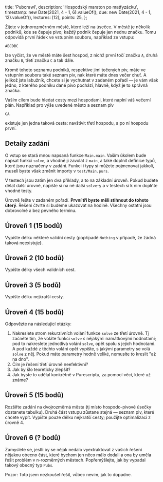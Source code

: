   title: 'Pubcrawl',
  description: 'Hospodský maraton po matfyzácku',
  timestamp: new Date(2021, 4 - 1, 6).valueOf(),
  due: new Date(2021, 4 - 1, 12).valueOf(),
  lectures: [12],
  points: 25,
};

Žijete v jednorozměrném městě, které leží na úsečce. V městě je několik podniků, kde se čepuje pivo; každý podnik čepuje jen nednu značku. Tomu odpovídá první řádek ve vstupním souboru, například ze vstupu:

```
ABCDBC
```

lze vyčíst, že ve městě máte šest hospod, z nichž první točí značku `A`, druhá značku `B`, třetí značku `C` a tak dále.

Kromě tohoto seznamu podniků, respektive jimi točených piv, máte ve vstupním souboru také seznam piv, nak které máte dnes večer chuť. A jelikož jste labužník, chcete si je vychutnat v zadaném pořadí — je vám však jedno, z kterého podniku dané pivo pochází, hlavně, když je to správná značka.

Vaším cílem bude hledat cesty mezi hospodami, které naplní váš večerní plán. Například pro výše uvedené město a seznam piv

```
CA
```

existuje jen jedna taková cesta: navštívit třetí hospodu, a po ní hospodu první.

## Detaily zadání

O vstup se stará mnou napsaná funkce `Main.main`. Vaším úkolem bude napsat funkci `solve`, a vhodně ji zavolat z `main`, a také doplnit definice typů, které jsou naznačeny v zadání. Funkci i typy si můžete pojmenovat jakkoli, museli byste však změnit importy v `test/Main.purs`.

V testech jsou zatím jen dva příklady, a to na základní úroveň. Pokud budete dělat další úrovně, napište si na ně další `solve`-y a v testech si k nim doplňte vhodné testy.

Úrovně řešte v zadaném pořadí. **První tři byste měli stihnout do tohoto úterý**. Řešení čtvrté si budeme ukazovat na hodině. Všechny ostatní jsou dobrovolné a bez pevného termínu.

## Úroveň 1 (15 bodů)

Vypište délku některé validní cesty (popřípadě `Nothing` v případě, že žádná taková neexistuje).

## Úroveň 2 (10 bodů)

Vypište délky všech validních cest.

## Úroveň 3 (5 bodů)

Vypište délku nejkratší cesty.

## Úroveň 4 (15 bodů)

Odpovězte na následující otázky:

1. Nakreslete strom rekurzivních volání funkce `solve` ze třetí úrovně. Tj začněte tím, že voláte funkci `solve` s nějakými namátkovými hodnotami; pod to nakreslete jednotlivá volání `solve`, opět spolu s jejich hodnotami. A pod každé z těchto volání opět vypište, s jakými parametry se volá `solve` z něj. Pokud máte parametry hodně veliké, nemusíte to kreslit "až na dno".
2. Čím je řešení třetí úrovně neefektivní?
3. Jak by šlo teoreticky zlepšit?
4. Jak byste to udělal konkrétně v Purescriptu, za pomocí věcí, které už známe?

## Úroveň 5 (15 bodů)

Rozšiřte zadání na dvojrozměrná města (tj místo hospodo-pivové úsečky dostanete tabulku). Druhá část vstupu zůstane stejná — seznam piv, které chcete vypít. Vypište pouze délku nejkratší cesty; použijte optimalizaci z úrovně 4.

## Úroveň 6 (? bodů)

Zamyslete se, jestli by se nějak nedalo vyextraktovat z vašich řešení nějakou obecno část, které bychom jen něco málo dodali a ona by uměla řešit problém v n-rozměrných městech. Popřemýšlejte, jak by vypadal takový obecný typ `Pubs`.

Pozor: Toto jsem nezkoušel řešit, vůbec nevím, jak to dopadne.
